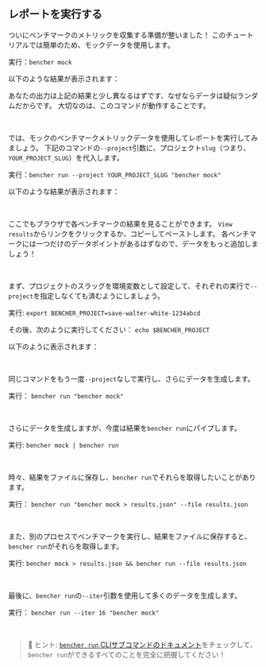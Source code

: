 
## レポートを実行する

ついにベンチマークのメトリックを収集する準備が整いました！
このチュートリアルでは簡単のため、モックデータを使用します。

実行：`bencher mock`

以下のような結果が表示されます：

<QSMockOutput />

あなたの出力は上記の結果と少し異なるはずです、なぜならデータは疑似ランダムだからです。
大切なのは、このコマンドが動作することです。

<br />

では、モックのベンチマークメトリックデータを使用してレポートを実行してみましょう。
下記のコマンドの`--project`引数に、プロジェクト`slug`（つまり、`YOUR_PROJECT_SLUG`）を代入します。

実行：`bencher run --project YOUR_PROJECT_SLUG "bencher mock"`

以下のような結果が表示されます：

<QSRunOutput />

<br />

ここでもブラウザで各ベンチマークの結果を見ることができます。
`View results`からリンクをクリックするか、コピーしてペーストします。
各ベンチマークには一つだけのデータポイントがあるはずなので、データをもっと追加しましょう！

<br />

まず、プロジェクトのスラッグを環境変数として設定して、それぞれの実行で`--project`を指定しなくても済むようにしましょう。

実行: `export BENCHER_PROJECT=save-walter-white-1234abcd`

その後、次のように実行してください： `echo $BENCHER_PROJECT`

以下のように表示されます：

<QSExportProjectOutput />

<br />

同じコマンドをもう一度`--project`なしで実行し、さらにデータを生成します。

実行： `bencher run "bencher mock"`

<br />

さらにデータを生成しますが、今度は結果を`bencher run`にパイプします。

実行: `bencher mock | bencher run`

<br />

時々、結果をファイルに保存し、`bencher run`でそれらを取得したいことがあります。

実行： `bencher run "bencher mock > results.json" --file results.json`

<br />

また、別のプロセスでベンチマークを実行し、結果をファイルに保存すると、`bencher run`がそれらを取得します。

実行: `bencher mock > results.json && bencher run --file results.json`

<br />

最後に、`bencher run`の`--iter`引数を使用して多くのデータを生成します。

実行： `bencher run --iter 16 "bencher mock"`

<br />

> 🐰 ヒント: [`bencher run` CLIサブコマンドのドキュメント](/ja/docs/explanation/bencher-run/)をチェックして、`bencher run`ができるすべてのことを完全に把握してください！